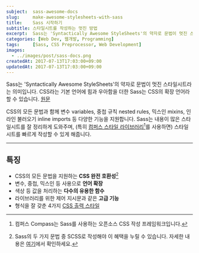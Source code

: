 ```yaml
---
subject:  sass-awesome-docs
slug:     make-awesome-stylesheets-with-sass
title:    Sass 시작하기
subtitle: 스타일시트를 작성하는 멋진 방법
excerpt:  Sass는 'Syntactically Awesome StyleSheets'의 약자로 문법이 멋진 스타일시트라는 의미입니다.
categories: [Web Dev, 웹개발, Programming]
tags:     [Sass, CSS Preprocessor, Web Development]
images:
  - ../images/post/sass-docs.png
createdAt: 2017-07-13T17:03:00+09:00
updatedAt: 2017-07-13T17:03:00+09:00
---
```


<div className="lead">
    Sass는 'Syntactically Awesome StyleSheets'의 약자로 문법이 멋진 스타일시트라는 의미입니다.
    CSS라는 기본 언어에 힘과 우아함을 더한 Sass는 CSS의 확장 언어라 할 수 있습니다.
    <a className="original-link" target="_blank" href="https://sass-lang.com/documentation/file.SASS_REFERENCE.html">원문</a>
</div>

CSS의 모든 문법과 함께 변수 <SideBySide>variables</SideBySide>, 중첩 규칙 <SideBySide>nested rules</SideBySide>, 믹스인 <SideBySide>mixins</SideBySide>, 인라인 불러오기 <SideBySide>inline imports</SideBySide> 등 다양한 기능을 지원합니다.
Sass는 내용이 많은 스타일시트를 잘 정리하게 도와주며, (특히 [컴퍼스 스타일 라이브러리](http://compass-style.org/)[^compass]를 사용하면) 스타일시트를 빠르게 작성할 수 있게 해줍니다.

***

## 특징
- CSS의 모든 문법을 지원하는 **CSS 완전 호환성**[^css]
- 변수, 중첩, 믹스인 등 사용으로 **언어 확장**
- 색상 등 값을 처리하는 **다수의 유용한 함수**
- 라이브러리를 위한 제어 지시문과 같은 **고급 기능** 
- 형식을 잘 갖춘 4가지 [CSS 출력 스타일](/blog/sass-awesome-docs-output-style/)


[^compass]: 컴퍼스 <SideBySide>Compass</SideBySide>는 Sass를 사용하는 오픈소스 CSS 작성 프레임워크입니다.
[^css]: Sass의 두 가지 문법 중 SCSS로 작성해야 이 혜택을 누릴 수 있습니다. 자세한 내용은 [여기](/blog/write-sass-with-scss/)에서 확인하세요.
